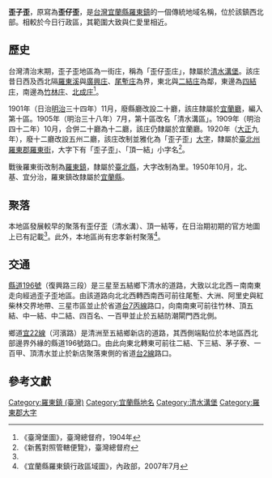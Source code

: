 {{noteTA
|1 = zh-cn:庄; zh-hk:庄; zh-tw:庄;
}}
'''歪子歪'''，原寫為'''歪仔歪'''，是[[台灣|台灣]][[宜蘭縣|宜蘭縣]][[羅東鎮_(臺灣)|羅東鎮]]的一個傳統地域名稱，位於該鎮西北部。相較於今日行政區，其範圍大致與仁愛里相近。

==歷史==
台灣清治末期，歪子歪地區為一街庄，稱為「歪仔歪庄」，隸屬於[[清水溝堡|清水溝堡]]。該庄昔日西及西北隔[[羅東溪|羅東溪]]與[[廣興庄|廣興庄]]、[[尾塹庄|尾塹庄]]為界，東北與[[二結_(五結鄉)|二結庄]]為鄰，東邊為[[四結_(五結鄉)|四結庄]]，南邊為[[竹林_(宜蘭縣)|竹林庄]]、[[北成庄|北成庄]]<ref name="臺灣堡圖">《臺灣堡圖》，臺灣總督府，1904年</ref>。

1901年（日治[[明治|明治]]三十四年）11月，廢縣廳改設二十廳，該庄隸屬於[[宜蘭廳|宜蘭廳]]，編入第十區。1905年（明治三十八年）7月，第十區改名「清水溝區」。1909年（明治四十二年）10月，合併二十廳為十二廳，該庄仍隸屬於宜蘭廳。1920年（[[大正|大正]]九年），廢十二廳改設五州二廳，該庄改制並雅化為「歪子歪」[[大字|大字]]，隸屬於[[臺北州|臺北州]][[羅東郡|羅東郡]][[羅東街|羅東街]]，大字下有「歪子歪」、「頂一結」小字名<ref>《新舊對照管轄便覽》，臺灣總督府</ref>。

戰後羅東街改制為[[羅東鎮_(臺灣)|羅東鎮]]，隸屬於[[臺北縣|臺北縣]]，大字改制為里。1950年10月，北、基、宜分治，羅東鎮改隸屬於[[宜蘭縣|宜蘭縣]]。

==聚落==
本地區發展較早的聚落有歪仔歪（清水溝）、頂一結等，在日治期初期的官方地圖上已有記載<ref name="臺灣堡圖"/>。此外，本地區尚有忠孝新村聚落<ref>《宜蘭縣羅東鎮行政區域圖》，內政部，2007年7月</ref>。

==交通==
[[縣道196號|縣道196號]]（復興路三段）是三星至五結鄉下清水的道路，大致以北北西－南南東走向經過歪子歪地區。由該道路向北北西轉西南西可前往尾塹、大洲、阿里史與紅柴林交界地帶、三星市區並止於省道[[台7丙線|台7丙線]]路口，向南南東可前往竹林、頂五結、中一結、中二結、四百名、一百甲並止於五結防潮閘門西北側。

鄉道[[宜22線|宜22線]]（河濱路）是清洲至五結鄉新店的道路，其西側端點位於本地區西北部邊界外緣的縣道196號路口。由此向東北轉東可前往二結、下三結、茅子寮、一百甲、頂清水並止於新店聚落東側的省道[[台2線|台2線]]路口。

==參考文獻==
{{reflist}}

{{羅東郡}}

[[Category:羅東鎮_(臺灣)|Category:羅東鎮 (臺灣)]]
[[Category:宜蘭縣地名|Category:宜蘭縣地名]]
[[Category:清水溝堡|Category:清水溝堡]]
[[Category:羅東郡大字|Category:羅東郡大字]]